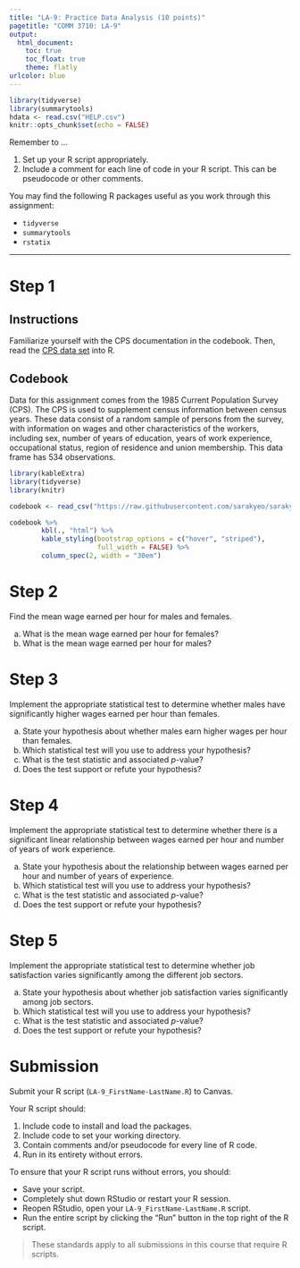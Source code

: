 ```yaml
---
title: "LA-9: Practice Data Analysis (10 points)"
pagetitle: "COMM 3710: LA-9"
output:
  html_document:
    toc: true
    toc_float: true
    theme: flatly
urlcolor: blue
---
```


```r
library(tidyverse)
library(summarytools)
hdata <- read.csv("HELP.csv")
knitr::opts_chunk$set(echo = FALSE)
```

Remember to ...

1)  Set up your R script appropriately.
2)  Include a comment for each line of code in your R script. This can be pseudocode or other comments.

You may find the following R packages useful as you work through this assignment:

-   `tidyverse`
-   `summarytools`
-   `rstatix`

------------------------------------------------------------------------

# Step 1 {.tabset .tabset-fade}

## Instructions

Familiarize yourself with the CPS documentation in the codebook. Then, read the [CPS data set](https://utah.instructure.com/files/123052898/download?download_frd=1) into R.

## Codebook

Data for this assignment comes from the 1985 Current Population Survey (CPS). The CPS is used to supplement census information between census years. These data consist of a random sample of persons from the survey, with information on wages and other characteristics of the workers, including sex, number of years of education, years of work experience, occupational status, region of residence and union membership. This data frame has 534 observations.

```r
library(kableExtra)
library(tidyverse)
library(knitr)

codebook <- read_csv("https://raw.githubusercontent.com/sarakyeo/sarakyeo.github.io/master/COMM-3710/LA/CPS-codebook.csv")

codebook %>%
        kbl(., "html") %>% 
        kable_styling(bootstrap_options = c("hover", "striped"),
                      full_width = FALSE) %>% 
        column_spec(2, width = "30em")

```

# Step 2

Find the mean wage earned per hour for males and females.

a)  What is the mean wage earned per hour for females?
b)  What is the mean wage earned per hour for males?

# Step 3

Implement the appropriate statistical test to determine whether males have significantly higher wages earned per hour than females.

a)  State your hypothesis about whether males earn higher wages per hour than females.
b)  Which statistical test will you use to address your hypothesis?
c)  What is the test statistic and associated *p*-value?
d)  Does the test support or refute your hypothesis?

# Step 4

Implement the appropriate statistical test to determine whether there is a significant linear relationship between wages earned per hour and number of years of work experience.

a)  State your hypothesis about the relationship between wages earned per hour and number of years of experience.
b)  Which statistical test will you use to address your hypothesis?
c)  What is the test statistic and associated *p*-value?
d)  Does the test support or refute your hypothesis?

# Step 5

Implement the appropriate statistical test to determine whether job satisfaction varies significantly among the different job sectors.

a)  State your hypothesis about whether job satisfaction varies significantly among job sectors.
b)  Which statistical test will you use to address your hypothesis?
c)  What is the test statistic and associated *p*-value?
d)  Does the test support or refute your hypothesis?

# Submission

Submit your R script (`LA-9_FirstName-LastName.R`) to Canvas.

Your R script should:

1)  Include code to install and load the packages.
2)  Include code to set your working directory.
3)  Contain comments and/or pseudocode for every line of R code.
4)  Run in its entirety without errors.

To ensure that your R script runs without errors, you should:

-   Save your script.
-   Completely shut down RStudio or restart your R session.
-   Reopen RStudio, open your `LA-9_FirstName-LastName.R` script.
-   Run the entire script by clicking the "Run" button in the top right of the R script.

> These standards apply to all submissions in this course that require R scripts.
